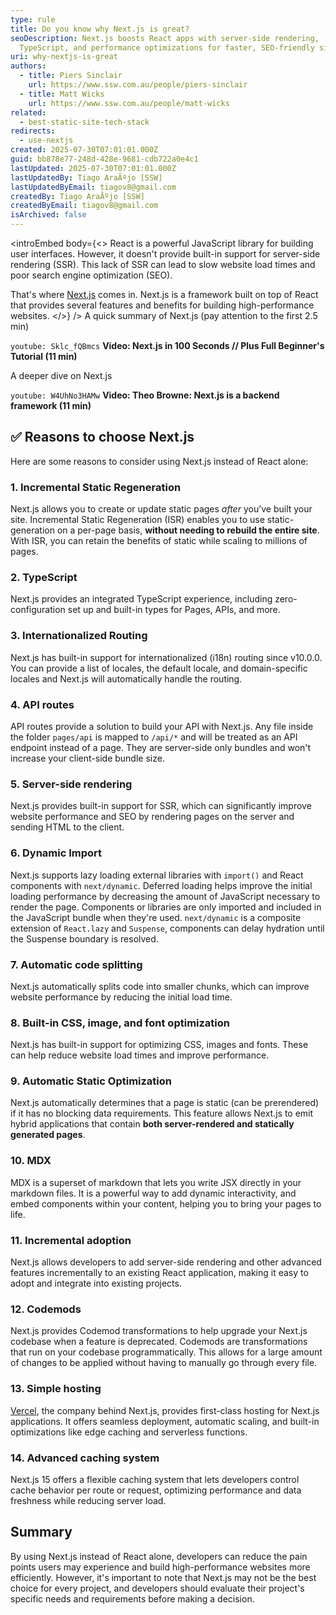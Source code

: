 ```yaml
---
type: rule
title: Do you know why Next.js is great?
seoDescription: Next.js boosts React apps with server-side rendering,
  TypeScript, and performance optimizations for faster, SEO-friendly sites.
uri: why-nextjs-is-great
authors:
  - title: Piers Sinclair
    url: https://www.ssw.com.au/people/piers-sinclair
  - title: Matt Wicks
    url: https://www.ssw.com.au/people/matt-wicks
related:
  - best-static-site-tech-stack
redirects:
  - use-nextjs
created: 2025-07-30T07:01:01.000Z
guid: bb878e77-248d-428e-9681-cdb722a0e4c1
lastUpdated: 2025-07-30T07:01:01.000Z
lastUpdatedBy: Tiago AraÃºjo [SSW]
lastUpdatedByEmail: tiagov8@gmail.com
createdBy: Tiago AraÃºjo [SSW]
createdByEmail: tiagov8@gmail.com
isArchived: false
---
```

<introEmbed
  body={<>
React is a powerful JavaScript library for building user interfaces. However, it doesn't provide built-in support for server-side rendering (SSR). This lack of SSR can lead to slow website load times and poor search engine optimization (SEO).

That's where [Next.js](https://nextjs.org) comes in. Next.js is a framework built on top of React that provides several features and benefits for building high-performance websites.
  </>}
/>
A quick summary of Next.js (pay attention to the first 2.5 min)

`youtube: Sklc_fQBmcs`
**Video: Next.js in 100 Seconds // Plus Full Beginner's Tutorial (11 min)**

A deeper dive on Next.js

`youtube: W4UhNo3HAMw`
**Video: Theo Browne: Next.js is a backend framework (11 min)**

## ✅ Reasons to choose Next.js

Here are some reasons to consider using Next.js instead of React alone:

### 1. Incremental Static Regeneration

Next.js allows you to create or update static pages _after_ you’ve built your site. Incremental Static Regeneration (ISR) enables you to use static-generation on a per-page basis, **without needing to rebuild the entire site**. With ISR, you can retain the benefits of static while scaling to millions of pages.

### 2. TypeScript

Next.js provides an integrated TypeScript experience, including zero-configuration set up and built-in types for Pages, APIs, and more.

### 3. Internationalized Routing

Next.js has built-in support for internationalized (i18n) routing since v10.0.0. You can provide a list of locales, the default locale, and domain-specific locales and Next.js will automatically handle the routing.

### 4. API routes

API routes provide a solution to build your API with Next.js. Any file inside the folder `pages/api` is mapped to `/api/*` and will be treated as an API endpoint instead of a page. They are server-side only bundles and won't increase your client-side bundle size.

### 5. Server-side rendering

Next.js provides built-in support for SSR, which can significantly improve website performance and SEO by rendering pages on the server and sending HTML to the client.

### 6. Dynamic Import

Next.js supports lazy loading external libraries with `import()` and React components with `next/dynamic`. Deferred loading helps improve the initial loading performance by decreasing the amount of JavaScript necessary to render the page. Components or libraries are only imported and included in the JavaScript bundle when they're used. `next/dynamic` is a composite extension of `React.lazy` and `Suspense`, components can delay hydration until the Suspense boundary is resolved.

### 7. Automatic code splitting

Next.js automatically splits code into smaller chunks, which can improve website performance by reducing the initial load time.

### 8. Built-in CSS, image, and font optimization

Next.js has built-in support for optimizing CSS, images and fonts. These can help reduce website load times and improve performance.

### 9. Automatic Static Optimization

Next.js automatically determines that a page is static (can be prerendered) if it has no blocking data requirements. This feature allows Next.js to emit hybrid applications that contain **both server-rendered and statically generated pages**.

### 10. MDX

MDX is a superset of markdown that lets you write JSX directly in your markdown files. It is a powerful way to add dynamic interactivity, and embed components within your content, helping you to bring your pages to life.

### 11. Incremental adoption

Next.js allows developers to add server-side rendering and other advanced features incrementally to an existing React application, making it easy to adopt and integrate into existing projects.

### 12. Codemods

Next.js provides Codemod transformations to help upgrade your Next.js codebase when a feature is deprecated. Codemods are transformations that run on your codebase programmatically. This allows for a large amount of changes to be applied without having to manually go through every file.

### 13. Simple hosting

[Vercel](https://vercel.com/), the company behind Next.js, provides first-class hosting for Next.js applications. It offers seamless deployment, automatic scaling, and built-in optimizations like edge caching and serverless functions.

### 14. Advanced caching system

Next.js 15 offers a flexible caching system that lets developers control cache behavior per route or request, optimizing performance and data freshness while reducing server load.

## Summary

By using Next.js instead of React alone, developers can reduce the pain points users may experience and build high-performance websites more efficiently. However, it's important to note that Next.js may not be the best choice for every project, and developers should evaluate their project's specific needs and requirements before making a decision.
